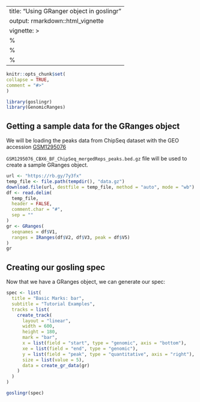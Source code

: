 ---
title: "Using GRanger object in goslingr"
output: rmarkdown::html_vignette
vignette: >
%\VignetteIndexEntry{Using GRanger object in goslingr}
  %\VignetteEngine{knitr::rmarkdown}
  %\VignetteEncoding{UTF-8}
  ---
  
  ```r
knitr::opts_chunk$set(
collapse = TRUE,
comment = "#>"
)
```

```r
library(goslingr)
library(GenomicRanges)
```
## Getting a sample data for the GRanges object

We will be loading the peaks data from ChipSeq dataset with the GEO accession [GSM1295076](https://www.ncbi.nlm.nih.gov/geo/query/acc.cgi?acc=GSM1295076)

`GSM1295076_CBX6_BF_ChipSeq_mergedReps_peaks.bed.gz` file will be used to create a sample GRanges object.

```r
url <- "https://rb.gy/7y3fx"
temp_file <- file.path(tempdir(), "data.gz")
download.file(url, destfile = temp_file, method = "auto", mode = "wb")
df <- read.delim(
  temp_file,
  header = FALSE,
  comment.char = "#",
  sep = ""
)
gr <- GRanges(
  seqnames = df$V1,
  ranges = IRanges(df$V2, df$V3, peak = df$V5)
)
gr
```
## Creating our gosling spec

Now that we have a GRanges object, we can generate our spec:
```r

spec <- list(
  title = "Basic Marks: bar",
  subtitle = "Tutorial Examples",
  tracks = list(
    create_track(
      layout = "linear",
      width = 600,
      height = 180,
      mark = "bar",
      x = list(field = "start", type = "genomic", axis = "bottom"),
      xe = list(field = "end", type = "genomic"),
      y = list(field = "peak", type = "quantitative", axis = "right"),
      size = list(value = 5),
      data = create_gr_data(gr)
    )
  )
)

goslingr(spec)
```
